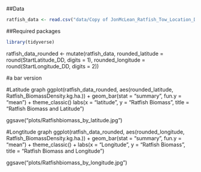 
##Data

```r
ratfish_data <- read.csv("data/Copy of JonMcLean_Ratfish_Tow_Location_Densities(4824).csv")
```

##Required packages

```r
library(tidyverse)
```

ratfish_data_rounded <- mutate(ratfish_data, rounded_latitude = round(StartLatitude_DD, digits = 1), rounded_longitude = round(StartLongitude_DD, digits = 2)) 



#a bar version


#Latitude graph
ggplot(ratfish_data_rounded, aes(rounded_latitude, Ratfish_BiomassDensity.kg.ha.)) +
  geom_bar(stat = "summary", fun.y = "mean") +
  theme_classic()
  labs(x = "latitude", y = "Ratfish Biomass", title = "Ratfish Biomass and Latitude")
  
ggsave("plots/Ratfishbiomass_by_latitude.jpg")

#Longtitude graph
ggplot(ratfish_data_rounded, aes(rounded_longitude, Ratfish_BiomassDensity.kg.ha.)) +
  geom_bar(stat = "summary", fun.y = "mean") +
  theme_classic() +
  labs(x = "Longitude", y = "Ratfish Biomass", title = "Ratfish Biomass and Longitude")

ggsave("plots/Ratfishbiomass_by_longitude.jpg")